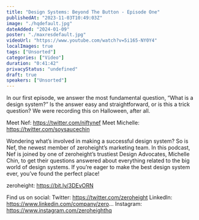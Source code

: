 ```yaml
---
title: "Design Systems: Beyond The Button - Episode One"
publishedAt: "2023-11-03T10:49:03Z"
image: "./hqdefault.jpg"
dateAdded: "2024-01-09"
poster: "./maxresdefault.jpg"
videoUrl: "https://www.youtube.com/watch?v=5i165-NY0Y4"
localImages: true
tags: ["Unsorted"]
categories: ["Video"]
duration: "0:41:42"
privacyStatus: "undefined"
draft: true
speakers: ["Unsorted"]
---
```

In our first episode, we answer the most fundamental question, “What is a design system?” Is the answer easy and straightforward, or is this a trick question? We were recording this on Halloween, after all. 

Meet Nef: https://twitter.com/niftynef
Meet Michelle: https://twitter.com/soysaucechin

Wondering what’s involved in making a successful design system? So is Nef, the newest member of zeroheight’s marketing team. In this podcast, Nef is joined by one of zeroheight’s trustiest Design Advocates, Michelle Chin, to get their questions answered about everything related to the big world of design systems. If you’re eager to make the best design system ever, you’ve found the perfect place!

zeroheight: https://bit.ly/3DEvORN

Find us on social:
Twitter: https://twitter.com/zeroheight
LinkedIn: https://www.linkedin.com/company/zero...
Instagram: https://www.instagram.com/zeroheighthq
